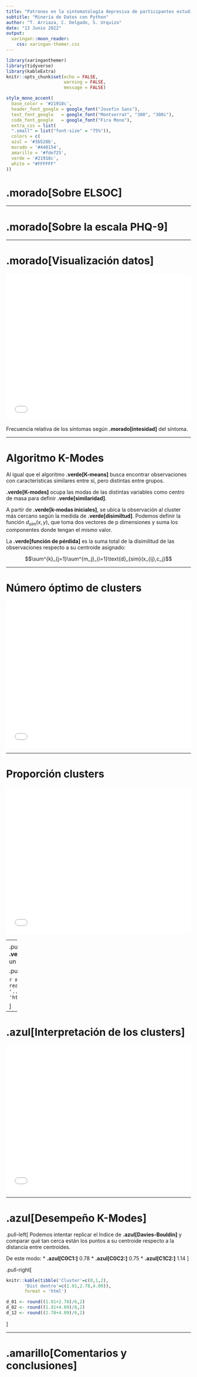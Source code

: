 ```yaml
---
title: "Patrones en la sintomatología depresiva de participantes estudio ELSOC"
subtitle: "Minería de Datos con Python"
author: "T. Arriaza, C. Delgado, S. Urquizo"
date: "13 Junio 2022"
output:
  xaringan::moon_reader:
    css: xaringan-themer.css
---
```


```r
library(xaringanthemer)
library(tidyverse)
library(kableExtra)
knitr::opts_chunk$set(echo = FALSE,
                      warning = FALSE,
                      message = FALSE)

style_mono_accent(
  base_color = '#21918c',
  header_font_google = google_font("Josefin Sans"),
  text_font_google   = google_font("Montserrat", "300", "300i"),
  code_font_google   = google_font("Fira Mono"),
  extra_css = list(
  ".small" = list("font-size" = "75%")),
  colors = c(
  azul = '#3b528b',
  morado = '#440154',
  amarillo = '#fde725',
  verde = '#21918c',
  white = "#FFFFFF"
))
```

<h1>.morado[Sobre ELSOC]</h1>

---

<h1>.morado[Sobre la escala PHQ-9]</h1>

---

<h1> .morado[Visualización datos] </h1>

<iframe src="GRAFICOS/freq-sinto.html" width="100%" height="400" id="igraph" scrolling="no" seamless="seamless" frameBorder="0"> </iframe>

Frecuencia relativa de los síntomas según **.morado[intesidad]** del síntoma.

---

<h1> Algoritmo K-Modes </h1>

Al igual que el algoritmo **.verde[K-means]** busca encontrar observaciones con características similares entre sí, pero distintas entre grupos.

**.verde[K-modes]** ocupa las modas de las distintas variables como centro de masa para definir **.verde[similaridad]**.

A partir de **.verde[k-modas iniciales]**, se ubica la observación al cluster más cercano según la medida de **.verde[disimiltud]**. Podemos definir la función $d_{sim}(x,y)$, que toma dos vectores de p dimensiones y suma los componentes donde tengan el mismo valor. 

La **.verde[función de pérdida]** es la suma total de la disimilitud de las observaciones respecto a su centroide asignado:

$$\sum^{k}_{j=1}\sum^{m_j}_{i=1}\text{d}_{sim}(x_{ij},c_j)$$

---

<h1> Número óptimo de clusters </h1>

<iframe src="GRAFICOS/costo_cluster.html" width="100%" height="400" id="igraph" scrolling="no" seamless="seamless" frameBorder="0"> </iframe>

---

<h1> Proporción clusters </h1>

<iframe src="GRAFICOS/props_cluster.html" width="100%" height="400" id="igraph" scrolling="no" seamless="seamless" frameBorder="0"> </iframe>



---
<h1> Centroides clusters </h1>

.pull-left[
Los centroides corresponden a la **.verde[moda]** de cada columna dentro de un cluster
]

.pull-right[

```r
modas_cl <- read_csv("DATOS/modas_cl.csv")%>%select(-'...1')
knitr::kable(modas_cl,
       format = 'html')
```

]

---

<h1> .azul[Interpretación de los clusters] </h1>

<iframe src="GRAFICOS/sintomas_por_cluster.html" width="100%" height="400" id="igraph" scrolling="no" seamless="seamless" frameBorder="0"> </iframe>

---

<h1> .azul[Desempeño K-Modes] </h1>

.pull-left[
Podemos intentar replicar el Indice de **.azul[Davies-Bouldin]** y comparar qué tan cerca están los puntos a su centroide respecto a la distancia entre centroides.

De este modo:
* **.azul[C0C1:]** 0.78
* **.azul[C0C2:]** 0.75
* **.azul[C1C2:]** 1.14
]

.pull-right[
```r
knitr::kable(tibble('Cluster'=c(0,1,2),
       'Dist dentro'=c(1.91,2.78,4.09)),
       format = 'html')

```

```r
d_01 <- round((1.91+2.78)/6,2)
d_02 <- round((1.91+4.09)/8,2)
d_12 <- round((2.78+4.09)/6,2)
```



]

---
<h1> .amarillo[Comentarios y conclusiones] </h1>

